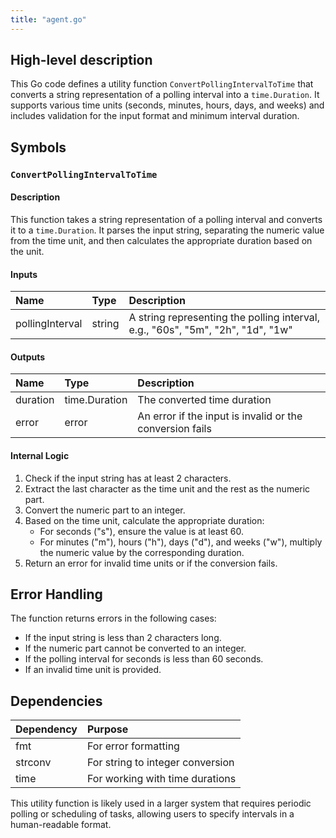 ```yaml
---
title: "agent.go"
---
```


## High-level description
This Go code defines a utility function `ConvertPollingIntervalToTime` that converts a string representation of a polling interval into a `time.Duration`. It supports various time units (seconds, minutes, hours, days, and weeks) and includes validation for the input format and minimum interval duration.

## Symbols

### `ConvertPollingIntervalToTime`
#### Description
This function takes a string representation of a polling interval and converts it to a `time.Duration`. It parses the input string, separating the numeric value from the time unit, and then calculates the appropriate duration based on the unit.

#### Inputs
| Name | Type | Description |
|:-----|:-----|:------------|
| pollingInterval | string | A string representing the polling interval, e.g., "60s", "5m", "2h", "1d", "1w" |

#### Outputs
| Name | Type | Description |
|:-----|:-----|:------------|
| duration | time.Duration | The converted time duration |
| error | error | An error if the input is invalid or the conversion fails |

#### Internal Logic
1. Check if the input string has at least 2 characters.
2. Extract the last character as the time unit and the rest as the numeric part.
3. Convert the numeric part to an integer.
4. Based on the time unit, calculate the appropriate duration:
   - For seconds ("s"), ensure the value is at least 60.
   - For minutes ("m"), hours ("h"), days ("d"), and weeks ("w"), multiply the numeric value by the corresponding duration.
5. Return an error for invalid time units or if the conversion fails.

## Error Handling
The function returns errors in the following cases:
- If the input string is less than 2 characters long.
- If the numeric part cannot be converted to an integer.
- If the polling interval for seconds is less than 60 seconds.
- If an invalid time unit is provided.

## Dependencies
| Dependency | Purpose |
|:-----------|:--------|
| fmt | For error formatting |
| strconv | For string to integer conversion |
| time | For working with time durations |

This utility function is likely used in a larger system that requires periodic polling or scheduling of tasks, allowing users to specify intervals in a human-readable format.